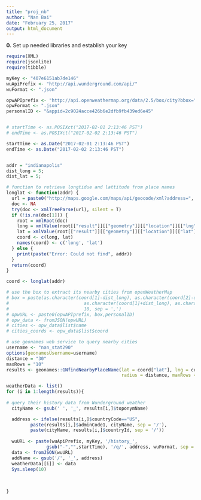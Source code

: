 ```yaml
---
title: "proj_nb"
author: "Nan Bai"
date: "February 25, 2017"
output: html_document
---
```



__0.__ Set up needed libraries and establish your key
```r

require(XML)
require(jsonlite)
require(tibble)

myKey <- "407e6151ab7de146"
wuApiPrefix <- "http://api.wunderground.com/api/"
wuFormat <- ".json"

opwAPIprefix <- "http://api.openweathermap.org/data/2.5/box/city?bbox="
opwFormat <- ".json"
personalID <- "&appid=2c9024acce426b6e2dfb9fb439ed6e45"


# startTime <- as.POSIXct("2017-02-01 2:13:46 PST")
# endTime <- as.POSIXct("2017-02-02 2:13:46 PST")

startTime <- as.Date("2017-02-01 2:13:46 PST")
endTime <- as.Date("2017-02-02 2:13:46 PST")


addr = "indianapolis"
dist_long = 5;
dist_lat = 5; 

# function to retrieve longtidue and lattitude from place names 
longlat <- function(addr) {
  url = paste0("http://maps.google.com/maps/api/geocode/xml?address=", addr)
  doc <- NA
  try(doc <- xmlTreeParse(url), silent = T)
  if (!is.na(doc[1])) {
    root = xmlRoot(doc)
    long = xmlValue(root[["result"]][["geometry"]][["location"]][["lng"]])
    lat = xmlValue(root[["result"]][["geometry"]][["location"]][["lat"]])
    coord <- c(long, lat)
    names(coord) <- c('long', 'lat')
  } else {
    print(paste("Error: Could not find", addr))
  }
  return(coord)
}

coord <- longlat(addr)

# use the box to extract its nearby cities from openWeatherMap 
# box = paste(as.character(coord[1]-dist_long), as.character(coord[2]-dist_lat), 
#                            as.character(coord[1]+dist_long), as.character(coord[2]+dist_lat), 
#                            10, sep = ',')
# opwURL <- paste0(opwAPIprefix, box,personalID)
# opw_data <- fromJSON(opwURL)
# cities <- opw_data$list$name
# cities_coords <- opw_data$list$coord

# use geonames web service to query nearby cities
username <- "nan_stat290"
options(geonamesUsername=username)
distance = "30"
maxRows = "10"
results <- geonames::GNfindNearbyPlaceName(lat = coord["lat"], lng = coord["long"], 
                                           radius = distance, maxRows = maxRows)

weatherData <- list()
for (i in 1:length(results)){
  
# query their history data from Wunderground weather 
  cityName <- gsub(' ', '_', results[i,]$toponymName)

  address <- ifelse(results[i,]$countryCode=="US", 
         paste(results[i,]$adminCode1, cityName, sep = '/'),  
         paste(cityName, results[i,]$countryId, sep = '/'))
    
  wuURL <- paste(wuApiPrefix, myKey, '/history_',
               gsub("-","",startTime), '/q/', address, wuFormat, sep = '')
  data <- fromJSON(wuURL)
  addName <- gsub('/', '_', address)
  weatherData[[i]] <- data
  Sys.sleep(10)
  
  
  
}



```

